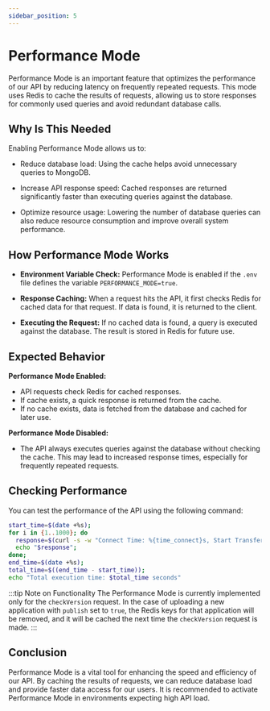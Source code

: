 ```yaml
---
sidebar_position: 5
---
```

# Performance Mode

Performance Mode is an important feature that optimizes the performance of our API by reducing latency on frequently repeated requests. This mode uses Redis to cache the results of requests, allowing us to store responses for commonly used queries and avoid redundant database calls.

## Why Is This Needed

Enabling Performance Mode allows us to:

* Reduce database load: Using the cache helps avoid unnecessary queries to MongoDB.

* Increase API response speed: Cached responses are returned significantly faster than executing queries against the database.

* Optimize resource usage: Lowering the number of database queries can also reduce resource consumption and improve overall system performance.

## How Performance Mode Works

* **Environment Variable Check:** Performance Mode is enabled if the `.env` file defines the variable `PERFORMANCE_MODE=true`.

* **Response Caching:** When a request hits the API, it first checks Redis for cached data for that request. If data is found, it is returned to the client.

* **Executing the Request:** If no cached data is found, a query is executed against the database. The result is stored in Redis for future use.

## Expected Behavior

**Performance Mode Enabled:**

- API requests check Redis for cached responses.
- If cache exists, a quick response is returned from the cache.
- If no cache exists, data is fetched from the database and cached for later use.

**Performance Mode Disabled:**

- The API always executes queries against the database without checking the cache. This may lead to increased response times, especially for frequently repeated requests.

## Checking Performance
You can test the performance of the API using the following command:

```bash
start_time=$(date +%s); 
for i in {1..1000}; do 
  response=$(curl -s -w "Connect Time: %{time_connect}s, Start Transfer Time: %{time_starttransfer}s, Total Time: %{time_total}s\n" -o /dev/stdout --location 'http://localhost:9000/checkVersion?app_name=myapp&version=0.0.3&channel=nightly&platform=null&arch=null'); 
  echo "$response"; 
done; 
end_time=$(date +%s); 
total_time=$((end_time - start_time)); 
echo "Total execution time: $total_time seconds"
```
:::tip
Note on Functionality
The Performance Mode is currently implemented only for the `checkVersion` request.
In the case of uploading a new application with `publish` set to `true`, the Redis keys for that application will be removed, and it will be cached the next time the `checkVersion` request is made.
:::

## Conclusion

Performance Mode is a vital tool for enhancing the speed and efficiency of our API. By caching the results of requests, we can reduce database load and provide faster data access for our users. It is recommended to activate Performance Mode in environments expecting high API load.